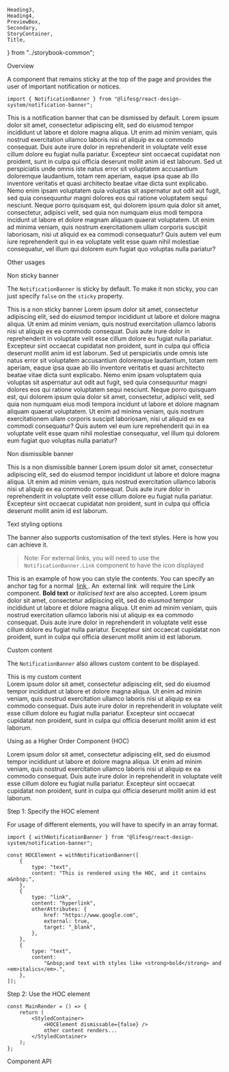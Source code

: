     Heading3,
    Heading4,
    PreviewBox,
    Secondary,
    StoryContainer,
    Title,
} from "../storybook-common";

<Meta title="Modules/NotificationBanner" component={NotificationBanner} />

<Title>NotificationBanner</Title>

<Secondary>Overview</Secondary>

A component that remains sticky at the top of the page and provides the user of important notification or notices.

```tsx
import { NotificationBanner } from "@lifesg/react-design-system/notification-banner";
```

<Canvas>
    <Story name="NotificationBanner">
        <div
            style={{
                position: "relative",
                paddingTop: "1.5rem",
                maxHeight: "21rem",
            }}
        >
            <NotificationBanner>
                This is a notification banner that can be dismissed by default.
            </NotificationBanner>
            <StyledContent>
                <Text.Body paragraph>
                    Lorem ipsum dolor sit amet, consectetur adipiscing elit, sed
                    do eiusmod tempor incididunt ut labore et dolore magna
                    aliqua. Ut enim ad minim veniam, quis nostrud exercitation
                    ullamco laboris nisi ut aliquip ex ea commodo consequat.
                    Duis aute irure dolor in reprehenderit in voluptate velit
                    esse cillum dolore eu fugiat nulla pariatur. Excepteur sint
                    occaecat cupidatat non proident, sunt in culpa qui officia
                    deserunt mollit anim id est laborum.
                </Text.Body>
                <Text.Body paragraph>
                    Sed ut perspiciatis unde omnis iste natus error sit
                    voluptatem accusantium doloremque laudantium, totam rem
                    aperiam, eaque ipsa quae ab illo inventore veritatis et
                    quasi architecto beatae vitae dicta sunt explicabo. Nemo
                    enim ipsam voluptatem quia voluptas sit aspernatur aut odit
                    aut fugit, sed quia consequuntur magni dolores eos qui
                    ratione voluptatem sequi nesciunt. Neque porro quisquam est,
                    qui dolorem ipsum quia dolor sit amet, consectetur, adipisci
                    velit, sed quia non numquam eius modi tempora incidunt ut
                    labore et dolore magnam aliquam quaerat voluptatem. Ut enim
                    ad minima veniam, quis nostrum exercitationem ullam corporis
                    suscipit laboriosam, nisi ut aliquid ex ea commodi
                    consequatur? Quis autem vel eum iure reprehenderit qui in ea
                    voluptate velit esse quam nihil molestiae consequatur, vel
                    illum qui dolorem eum fugiat quo voluptas nulla pariatur?
                </Text.Body>
            </StyledContent>
        </div>
    </Story>
</Canvas>

<Secondary>Other usages</Secondary>

<Heading3>Non sticky banner</Heading3>

The `NotificationBanner` is sticky by default. To make it non sticky, you can just specify `false` on the `sticky`
property.

<Preview>
    <Story name="Non sticky">
        <div
            style={{
                position: "relative",
                paddingTop: "1.5rem",
                maxHeight: "21rem",
            }}
        >
            <NotificationBanner sticky={false}>
                This is a non sticky banner
            </NotificationBanner>
            <StyledContent>
                <Text.Body paragraph>
                    Lorem ipsum dolor sit amet, consectetur adipiscing elit, sed
                    do eiusmod tempor incididunt ut labore et dolore magna
                    aliqua. Ut enim ad minim veniam, quis nostrud exercitation
                    ullamco laboris nisi ut aliquip ex ea commodo consequat.
                    Duis aute irure dolor in reprehenderit in voluptate velit
                    esse cillum dolore eu fugiat nulla pariatur. Excepteur sint
                    occaecat cupidatat non proident, sunt in culpa qui officia
                    deserunt mollit anim id est laborum.
                </Text.Body>
                <Text.Body paragraph>
                    Sed ut perspiciatis unde omnis iste natus error sit
                    voluptatem accusantium doloremque laudantium, totam rem
                    aperiam, eaque ipsa quae ab illo inventore veritatis et
                    quasi architecto beatae vitae dicta sunt explicabo. Nemo
                    enim ipsam voluptatem quia voluptas sit aspernatur aut odit
                    aut fugit, sed quia consequuntur magni dolores eos qui
                    ratione voluptatem sequi nesciunt. Neque porro quisquam est,
                    qui dolorem ipsum quia dolor sit amet, consectetur, adipisci
                    velit, sed quia non numquam eius modi tempora incidunt ut
                    labore et dolore magnam aliquam quaerat voluptatem. Ut enim
                    ad minima veniam, quis nostrum exercitationem ullam corporis
                    suscipit laboriosam, nisi ut aliquid ex ea commodi
                    consequatur? Quis autem vel eum iure reprehenderit qui in ea
                    voluptate velit esse quam nihil molestiae consequatur, vel
                    illum qui dolorem eum fugiat quo voluptas nulla pariatur?
                </Text.Body>
            </StyledContent>
        </div>
    </Story>
</Preview>

<Heading3>Non dismissible banner</Heading3>

<Preview>
    <Story name="Non dismissible">
        <div
            style={{
                position: "relative",
                paddingTop: "1.5rem",
                maxHeight: "21rem",
            }}
        >
            <NotificationBanner dismissible={false}>
                This is a non dismissible banner
            </NotificationBanner>
            <StyledContent>
                <Text.Body paragraph>
                    Lorem ipsum dolor sit amet, consectetur adipiscing elit, sed
                    do eiusmod tempor incididunt ut labore et dolore magna
                    aliqua. Ut enim ad minim veniam, quis nostrud exercitation
                    ullamco laboris nisi ut aliquip ex ea commodo consequat.
                    Duis aute irure dolor in reprehenderit in voluptate velit
                    esse cillum dolore eu fugiat nulla pariatur. Excepteur sint
                    occaecat cupidatat non proident, sunt in culpa qui officia
                    deserunt mollit anim id est laborum.
                </Text.Body>
            </StyledContent>
        </div>
    </Story>
</Preview>

<Heading3>Text styling options</Heading3>

The banner also supports customisation of the text styles. Here is how you can achieve it.

> Note: For external links, you will need to use the `NotificationBanner.Link` component to have the icon displayed

<Preview>
    <Story name="Text styling options">
        <div style={{ position: "relative", paddingTop: "1.5rem" }}>
            <NotificationBanner>
                This is an example of how you can style the contents. You can
                specify an anchor tag for a normal&nbsp;
                <a href="https://www.life.gov.sg" target="_blank">
                    link
                </a>. An&nbsp;
                <NotificationBanner.Link
                    href="https://www.tech.gov.sg"
                    target="_blank"
                    external
                >
                    external link
                </NotificationBanner.Link>
                &nbsp;will require the Link component. <strong>
                    Bold text
                </strong> or
                <em>italicised text</em> are also accepted.
            </NotificationBanner>
            <StyledContent>
                <Text.Body paragraph>
                    Lorem ipsum dolor sit amet, consectetur adipiscing elit, sed
                    do eiusmod tempor incididunt ut labore et dolore magna
                    aliqua. Ut enim ad minim veniam, quis nostrud exercitation
                    ullamco laboris nisi ut aliquip ex ea commodo consequat.
                    Duis aute irure dolor in reprehenderit in voluptate velit
                    esse cillum dolore eu fugiat nulla pariatur. Excepteur sint
                    occaecat cupidatat non proident, sunt in culpa qui officia
                    deserunt mollit anim id est laborum.
                </Text.Body>
            </StyledContent>
        </div>
    </Story>
</Preview>

<Heading3>Custom content</Heading3>

The `NotificationBanner` also allows custom content to be displayed.

<Preview>
    <Story name="Custom content">
        <div
            style={{
                position: "relative",
                paddingTop: "1.5rem",
                maxHeight: "21rem",
            }}
        >
            <NotificationBanner>
                <div
                    style={{
                        display: "flex",
                        background: "yellow",
                        color: "black",
                        padding: "1rem",
                    }}
                >
                    This is my custom content
                </div>
            </NotificationBanner>
            <StyledContent>
                <Text.Body paragraph>
                    Lorem ipsum dolor sit amet, consectetur adipiscing elit, sed
                    do eiusmod tempor incididunt ut labore et dolore magna
                    aliqua. Ut enim ad minim veniam, quis nostrud exercitation
                    ullamco laboris nisi ut aliquip ex ea commodo consequat.
                    Duis aute irure dolor in reprehenderit in voluptate velit
                    esse cillum dolore eu fugiat nulla pariatur. Excepteur sint
                    occaecat cupidatat non proident, sunt in culpa qui officia
                    deserunt mollit anim id est laborum.
                </Text.Body>
            </StyledContent>
        </div>
    </Story>
</Preview>

<Secondary>Using as a Higher Order Component (HOC)</Secondary>

<PreviewBox>
    <div
        style={{
            position: "relative",
            paddingTop: "1.5rem",
        }}
    >
        <HOCElement dismissible={false} />
        <StyledContent>
            <Text.Body paragraph>
                Lorem ipsum dolor sit amet, consectetur adipiscing elit, sed do
                eiusmod tempor incididunt ut labore et dolore magna aliqua. Ut
                enim ad minim veniam, quis nostrud exercitation ullamco laboris
                nisi ut aliquip ex ea commodo consequat. Duis aute irure dolor
                in reprehenderit in voluptate velit esse cillum dolore eu fugiat
                nulla pariatur. Excepteur sint occaecat cupidatat non proident,
                sunt in culpa qui officia deserunt mollit anim id est laborum.
            </Text.Body>
        </StyledContent>
    </div>
</PreviewBox>

<Heading4>Step 1: Specify the HOC element</Heading4>

For usage of different elements, you will have to specify in an array format.

```tsx
import { withNotificationBanner } from "@lifesg/react-design-system/notification-banner";

const HOCElement = withNotificationBanner([
    {
        type: "text",
        content: "This is rendered using the HOC, and it contains a&nbsp;",
    },
    {
        type: "link",
        content: "hyperlink",
        otherAttributes: {
            href: "https://www.google.com",
            external: true,
            target: "_blank",
        },
    },
    {
        type: "text",
        content:
            "&nbsp;and text with styles like <strong>bold</strong> and <em>italics</em>.",
    },
]);
```

<Heading4>Step 2: Use the HOC element</Heading4>

```tsx
const MainRender = () => {
    return (
        <StyledContainer>
            <HOCElement dismissable={false} />
            other content renders...
        </StyledContainer>
    );
};
```

<Secondary>Component API</Secondary>

<PropsTable />
